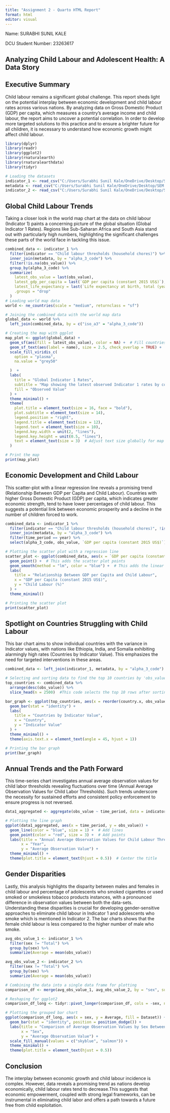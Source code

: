 ---
title: "Assignment 2 - Quarto HTML Report"
format: html
editor: visual
---

Name: SURABHI SUNIL KALE

DCU Student Number: 23263617

## Analyzing Child Labour and Adolescent Health: A Data Story

## **Executive Summary**

Child labour remains a significant global challenge. This report sheds light on the potential interplay between economic development and child labour rates across various nations. By analyzing data on Gross Domestic Product (GDP) per capita, which measures a country's average income and child labour, the report aims to uncover a potential correlation. In order to develop more targeted solutions to this practice and to ensure a brighter future for all children, it is necessary to understand how economic growth might affect child labour.

```{r echo=FALSE, message=FALSE, warning=FALSE, show_col_types = FALSE}
library(dplyr)
library(readr)
library(ggplot2)
library(rnaturalearth)
library(rnaturalearthdata)
library(tidyr)

# Loading the datasets
indicator_1 <- read_csv("C:/Users/Surabhi Sunil Kale/OneDrive/Desktop/SEM 2 ASSIGNMENTS/DATA ANALYTICS/unicef_indicator_1 - unicef_indicator_1.csv")
metadata <- read_csv("C:/Users/Surabhi Sunil Kale/OneDrive/Desktop/SEM 2 ASSIGNMENTS/DATA ANALYTICS/unicef_metadata - unicef_metadata.csv")
indicator_2 <- read_csv("C:/Users/Surabhi Sunil Kale/OneDrive/Desktop/SEM 2 ASSIGNMENTS/DATA ANALYTICS/unicef_indicator_2 - unicef_indicator_2.csv")

```

## **Global Child Labour Trends**

Taking a closer look in the world map chart at the data on child labour (Indicator 1) paints a concerning picture of the global situation (Global Indicator 1 Rates). Regions like Sub-Saharan Africa and South Asia stand out with particularly high numbers, highlighting the significant challenges these parts of the world face in tackling this issue.

```{r echo=FALSE, message=FALSE, warning=FALSE}
combined_data <- indicator_1 %>%
  filter(indicator == "Child labour thresholds (household chores)") %>%
  inner_join(metadata, by = "alpha_3_code") %>%
  filter(!is.na(obs_value)) %>%
  group_by(alpha_3_code) %>%
  summarize(
    latest_obs_value = last(obs_value),
    latest_gdp_per_capita = last(`GDP per capita (constant 2015 US$)`),
    latest_life_expectancy = last(`Life expectancy at birth, total (years)`),
    .groups = "drop"
  )
# Loading world map data
world <- ne_countries(scale = "medium", returnclass = "sf")

# Joining the combined data with the world map data
global_data <- world %>%
  left_join(combined_data, by = c("iso_a3" = "alpha_3_code"))

# Creating the map with ggplot
map_plot <- ggplot(global_data) +
  geom_sf(aes(fill = latest_obs_value), color = NA) +  # Fill countries based on 'latest_obs_value'
  geom_sf_text(aes(label = name), size = 2.5, check_overlap = TRUE) +  # Add country names
  scale_fill_viridis_c(
    option = "plasma",
    na.value = "grey50"

  )  +
  labs(
    title = "Global Indicator 1 Rates",
    subtitle = "Map showing the latest observed Indicator 1 rates by country",
    fill = "Observed Value"
  ) +
  theme_minimal() +
  theme(
    plot.title = element_text(size = 16, face = "bold"),
    plot.subtitle = element_text(size = 14),
    legend.position = "right",
    legend.title = element_text(size = 12),
    legend.text = element_text(size = 10),
    legend.key.width = unit(2, "lines"),
    legend.key.height = unit(0.5, "lines"),
    text = element_text(size = 3)  # Adjust text size globally for map
  )

# Print the map
print(map_plot)
```

## **Economic Development and Child Labour**

This scatter-plot with a linear regression line reveals a promising trend (Relationship Between GDP per Capita and Child Labour). Countries with higher Gross Domestic Product (GDP) per capita, which indicates greater economic strength, tend to have lower percentages of child labour. This suggests a potential link between economic prosperity and a decline in the number of children forced to work.

```{r echo=FALSE, message=FALSE, warning=FALSE}
combined_data <- indicator_1 %>%
  filter(indicator == "Child labour thresholds (household chores)", !is.na(obs_value)) %>%
  inner_join(metadata, by = "alpha_3_code") %>%
  filter(time_period == year) %>%
  select(alpha_3_code, obs_value, `GDP per capita (constant 2015 US$)`)

# Plotting the scatter plot with a regression line
scatter_plot <- ggplot(combined_data, aes(x = `GDP per capita (constant 2015 US$)`, y = obs_value)) +
  geom_point() +  # This adds the scatter plot points
  geom_smooth(method = "lm", color = "blue") +  # This adds the linear regression line
  labs(
    title = "Relationship Between GDP per Capita and Child Labour",
    x = "GDP per Capita (constant 2015 US$)",
    y = "Child Labour (%)"
  ) +
  theme_minimal()

# Printing the scatter plot
print(scatter_plot)
```

## **Spotlight on Countries Struggling with Child Labour**

This bar chart aims to show individual countries with the variance in Indicator values, with nations like Ethiopia, India, and Somalia exhibiting alarmingly high rates (Countries by Indicator Value). This emphasizes the need for targeted interventions in these areas.

```{r echo=FALSE, message=FALSE, warning=FALSE}
combined_data <- left_join(indicator_1, metadata, by = "alpha_3_code")

# Selecting and sorting data to find the top 10 countries by 'obs_value'
top_countries <- combined_data %>%
  arrange(desc(obs_value)) %>%
  slice_head(n = 2500)  #This code selects the top 10 rows after sorting

bar_graph <- ggplot(top_countries, aes(x = reorder(country.x, obs_value), y = obs_value, fill = country.x)) +
  geom_bar(stat = "identity") +
  labs(
    title = "Countries by Indicator Value",
    x = "Country",
    y = "Indicator Value"
  ) +
  theme_minimal() +
  theme(axis.text.x = element_text(angle = 45, hjust = 1))

# Printing the bar graph
print(bar_graph)
```

## **Annual Trends and the Path Forward**

This time-series chart investigates annual average observation values for child labor thresholds revealing fluctuations over time (Annual Average Observation Values for Child Labor Thresholds). Such trends underscore the necessity for sustained efforts and consistent policy enforcement to ensure progress is not reversed.

```{r echo=FALSE, message=FALSE, warning=FALSE}
data1_aggregated <- aggregate(obs_value ~ time_period, data = indicator_1, FUN = mean)

# Plotting the line graph
ggplot(data1_aggregated, aes(x = time_period, y = obs_value)) +
  geom_line(color = "blue", size = 1) +  # Add lines
  geom_point(color = "red", size = 3) +  # Add points
  labs(title = "Annual Average Observation Values for Child Labour Thresholds (Household Chores)",
       x = "Year",
       y = "Average Observation Value") +
  theme_minimal() + 
  theme(plot.title = element_text(hjust = 0.5))  # Center the title
```

## **Gender Disparities**

Lastly, this analysis highlights the disparity between males and females in child labour and percentage of adolescents who smoked cigarettes or used smoked or smokeless tobacco products instances, with a pronounced difference in observation values between both the data-sets. Understanding these disparities is crucial for developing gender-sensitive approaches to eliminate child labour in Indicator 1 and adolescents who smoke which is mentioned in Indicator 2. The bar charts shows that the female child labour is less compared to the higher number of male who smoke.

```{r echo=FALSE, message=FALSE, warning=FALSE}
avg_obs_value_1 <- indicator_1 %>%
  filter(sex != "Total") %>%
  group_by(sex) %>%
  summarize(Average = mean(obs_value))

avg_obs_value_2 <- indicator_2 %>%
  filter(sex != "Total") %>%
  group_by(sex) %>%
  summarize(Average = mean(obs_value))

# Combining the data into a single data frame for plotting
comparison_df <- merge(avg_obs_value_1, avg_obs_value_2, by = "sex", suffixes = c(" Dataset 1", " Dataset 2"))

# Reshaping for ggplot2
comparison_df_long <- tidyr::pivot_longer(comparison_df, cols = -sex, names_to = "Dataset", values_to = "Average")

# Plotting the grouped bar chart
ggplot(comparison_df_long, aes(x = sex, y = Average, fill = Dataset)) +
  geom_bar(stat = "identity", position = position_dodge()) +
  labs(title = "Comparison of Average Observation Values by Sex Between Two Datasets",
       x = "Sex",
       y = "Average Observation Value") +
  scale_fill_manual(values = c("skyblue", "salmon")) +
  theme_minimal() +
  theme(plot.title = element_text(hjust = 0.5))
```

## **Conclusion**

The interplay between economic growth and child labour incidence is complex. However, data reveals a promising trend as nations develop economically, child labour rates tend to decrease.This suggests that economic empowerment, coupled with strong legal frameworks, can be instrumental in eliminating child labor and offers a path towards a future free from child exploitation.
